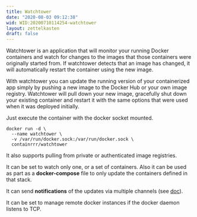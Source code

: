 ```yaml
---
title: Watchtower
date: "2020-08-03 09:12:38"
wid: WID:20200710114254-watchtower
layout: zettelkasten
draft: false
---
```


Watchtower is an application that will monitor your running Docker
containers and watch for changes to the images that those containers
were originally started from. If watchtower detects that an image has
changed, it will automatically restart the container using the new
image.

With watchtower you can update the running version of your containerized
app simply by pushing a new image to the Docker Hub or your own image
registry. Watchtower will pull down your new image, gracefully shut down
your existing container and restart it with the same options that were
used when it was deployed initially.

Just execute the container with the docker socket mounted.

``` {.bash}
docker run -d \
  --name watchtower \
  -v /var/run/docker.sock:/var/run/docker.sock \
  containrrr/watchtower
```

It also supports pulling from private or authenticated image registries.

It can be set to watch only one, or a set of containers. Also it can be
used as part as a **docker-compose** file to only update the containers
defined in that stack.

It can send **notifications** of the updates via multiple channels (see
[doc](https://containrrr.dev/watchtower/notifications/)).

It can be set to manage remote docker instances if the docker daemon
listens to TCP.
